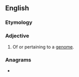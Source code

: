 ==English==

===Etymology===
{{suffix|en|genome|ic}}

===Adjective===
{{en-adj|-}}

# {{lb|en|genetics}} Of or pertaining to a [[genome]].

===Anagrams===
* {{anagrams|en|comeing}}